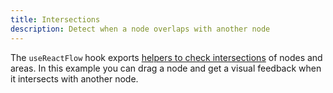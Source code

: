 ```yaml
---
title: Intersections
description: Detect when a node overlaps with another node
---
```


The `useReactFlow` hook exports [helpers to check intersections](/api-reference/types/react-flow-instance#intersections) of nodes and areas. In this example you can drag a node and get a visual feedback when it intersects with another node.

<RemoteCodeViewer route="examples/nodes/intersections" framework="react" />
